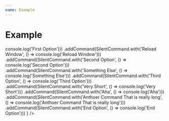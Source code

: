 ```yaml
---
name: Example
---
```



# Example

<Playground>
  <Silent 
    config={
        SilentConfig.create()
        .addCommand(SilentCommand.with('First Option', () => console.log('First Option')))
        .addCommand(SilentCommand.with('Reload Window', () => console.log('Reload Window')))
        .addCommand(SilentCommand.with('Second Option', () => console.log('Second Option')))
        .addCommand(SilentCommand.with('Something Else', () => console.log('Something Else')))
        .addCommand(SilentCommand.with('Third Option', () => console.log('Third Option')))
        .addCommand(SilentCommand.with('Very Short', () => console.log('Very Short')))
        .addCommand(SilentCommand.with('Aha', () => console.log('Aha')))
        .addCommand(SilentCommand.with('Anthoer Command That is really long', () => console.log('Anthoer Command That is really long')))
        .addCommand(SilentCommand.with('End Option', () => console.log('End Option')))
    }
  />
</Playground>
